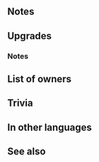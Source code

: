 {{Weapon Infobox
|tagid=SID_ルーンアクス
|weaponType=Axe
|might=16
|range=1
|effect=When unit deals damage to foe during combat, restores 7 HP to unit. (Triggers even if 0 damage is dealt.)
|cost=400
|exclusive=1
|userVersion1=Weapon
|userVersion2=Gleam
|statModifiers=0,16,0,0,0
|required=-
|refinePaths=default
|refineSP=400
|refineMedals=500
|refineDews=200
|effectSkill1=If【Penalty】is active on foe, grants Atk/Spd/Def/Res+4 to unit during combat.<br><br>【Penalty】<br>All effects that last "on foe through its next action." Includes penalties inflicted by a skill like Panic or Threaten and negative status effects (preventing counterattacks, restricting movement, or the effects of a skill like Triangle Adept or Guard).
|iconSkill1=Combat Bonuses Enemy Penalty W.png
|tagidExtraSkill1=強
|properties=
}}
==Notes==
{{CombatHPRecovery}}
==Upgrades==
{{Weapon Upgrade List}}
===Notes===
{{Combat boosts}}
{{EffectfromPenalty|target=foe|temporary buff effect}}
==List of owners==
{{Skill Hero List}}
==Trivia==
{{Rsn|戦闘強化R敵被弱化|Combat Bonuses R Enemy Penalty}}
==In other languages==
{{OtherLanguages
|english=Runeaxe
|japanese=ルーンアクス
|german=Runenaxt
|spanishEU=Hacha rúnica
|spanishLA=Hacha rúnica
|french=Hache runique
|italian=Ascia delle rune
|chineseTW=符文之斧
|portuguese=Machado rúnico
}}
==See also==
{{See also skills|cond=(Description LIKE '%unit deals damage to foe during combat, restores%HP to unit%' OR Description LIKE '%if%【Penalty】%active on foe%Atk/Spd/Def/Res+%during combat%') AND Exclusive='1'}}
{{Weapons Navbox}}